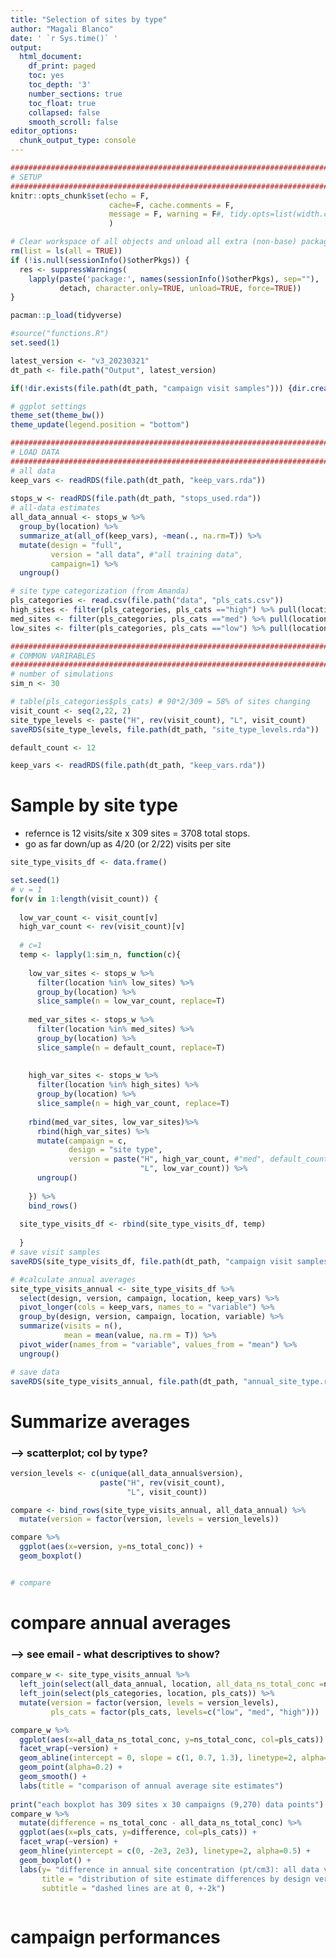 ```yaml
---
title: "Selection of sites by type"
author: "Magali Blanco"
date: ' `r Sys.time()` '
output:
  html_document:
    df_print: paged
    toc: yes
    toc_depth: '3'
    number_sections: true
    toc_float: true
    collapsed: false
    smooth_scroll: false
editor_options: 
  chunk_output_type: console
---
```



```r
##################################################################################################
# SETUP
##################################################################################################
knitr::opts_chunk$set(echo = F, 
                      cache=F, cache.comments = F, 
                      message = F, warning = F#, tidy.opts=list(width.cutoff=60), tidy=TRUE 
                      )  

# Clear workspace of all objects and unload all extra (non-base) packages
rm(list = ls(all = TRUE))
if (!is.null(sessionInfo()$otherPkgs)) {
  res <- suppressWarnings(
    lapply(paste('package:', names(sessionInfo()$otherPkgs), sep=""),
           detach, character.only=TRUE, unload=TRUE, force=TRUE))
}

pacman::p_load(tidyverse)    

#source("functions.R")
set.seed(1)

latest_version <- "v3_20230321" 
dt_path <- file.path("Output", latest_version)

if(!dir.exists(file.path(dt_path, "campaign visit samples"))) {dir.create(file.path(dt_path, "campaign visit samples"))}

# ggplot settings
theme_set(theme_bw())
theme_update(legend.position = "bottom")

##################################################################################################
# LOAD DATA
##################################################################################################
# all data 
keep_vars <- readRDS(file.path(dt_path, "keep_vars.rda"))
        
stops_w <- readRDS(file.path(dt_path, "stops_used.rda"))
# all-data estimates
all_data_annual <- stops_w %>%
  group_by(location) %>%
  summarize_at(all_of(keep_vars), ~mean(., na.rm=T)) %>%
  mutate(design = "full",
         version = "all data", #"all training data",
         campaign=1) %>%
  ungroup()

# site type categorization (from Amanda)
pls_categories <- read.csv(file.path("data", "pls_cats.csv")) 
high_sites <- filter(pls_categories, pls_cats =="high") %>% pull(location)
med_sites <- filter(pls_categories, pls_cats =="med") %>% pull(location)
low_sites <- filter(pls_categories, pls_cats =="low") %>% pull(location)

##################################################################################################
# COMMON VARIRABLES
##################################################################################################
# number of simulations
sim_n <- 30

# table(pls_categories$pls_cats) # 90*2/309 = 58% of sites changing 
visit_count <- seq(2,22, 2)
site_type_levels <- paste("H", rev(visit_count), "L", visit_count)
saveRDS(site_type_levels, file.path(dt_path, "site_type_levels.rda"))

default_count <- 12

keep_vars <- readRDS(file.path(dt_path, "keep_vars.rda"))

```

# Sample by site type

* refernce is 12 visits/site x 309 sites = 3708 total stops.  
* go as far down/up as 4/20 (or 2/22) visits per site

```r
site_type_visits_df <- data.frame()

set.seed(1)
# v = 1
for(v in 1:length(visit_count)) {
  
  low_var_count <- visit_count[v]
  high_var_count <- rev(visit_count)[v]
  
  # c=1
  temp <- lapply(1:sim_n, function(c){
    
    low_var_sites <- stops_w %>%
      filter(location %in% low_sites) %>% 
      group_by(location) %>%
      slice_sample(n = low_var_count, replace=T) 
    
    med_var_sites <- stops_w %>%
      filter(location %in% med_sites) %>% 
      group_by(location) %>%
      slice_sample(n = default_count, replace=T) 
      
    
    high_var_sites <- stops_w %>%
      filter(location %in% high_sites) %>% 
      group_by(location) %>%
      slice_sample(n = high_var_count, replace=T)
    
    rbind(med_var_sites, low_var_sites)%>%
      rbind(high_var_sites) %>%
      mutate(campaign = c,
             design = "site type",
             version = paste("H", high_var_count, #"med", default_count, 
                             "L", low_var_count)) %>%
      ungroup()
      
    }) %>%
    bind_rows()
  
  site_type_visits_df <- rbind(site_type_visits_df, temp)
  
  }
# save visit samples
saveRDS(site_type_visits_df, file.path(dt_path, "campaign visit samples", "site_type.rda") )

# #calculate annual averages
site_type_visits_annual <- site_type_visits_df %>%
  select(design, version, campaign, location, keep_vars) %>%  
  pivot_longer(cols = keep_vars, names_to = "variable") %>%
  group_by(design, version, campaign, location, variable) %>%
  summarize(visits = n(),
            mean = mean(value, na.rm = T)) %>%  
  pivot_wider(names_from = "variable", values_from = "mean") %>%
  ungroup()

# save data 
saveRDS(site_type_visits_annual, file.path(dt_path, "annual_site_type.rda") )

```

# Summarize averages 

### --> scatterplot; col by type?

```r
version_levels <- c(unique(all_data_annual$version), 
                    paste("H", rev(visit_count),
                          "L", visit_count))

compare <- bind_rows(site_type_visits_annual, all_data_annual) %>%
  mutate(version = factor(version, levels = version_levels)) 

compare %>%
  ggplot(aes(x=version, y=ns_total_conc)) + 
  geom_boxplot()


# compare


```


# compare annual averages 

### --> see email - what descriptives to show?

```r
compare_w <- site_type_visits_annual %>%
  left_join(select(all_data_annual, location, all_data_ns_total_conc =ns_total_conc)) %>% 
  left_join(select(pls_categories, location, pls_cats)) %>%
  mutate(version = factor(version, levels = version_levels),
         pls_cats = factor(pls_cats, levels=c("low", "med", "high"))) 

compare_w %>%  
  ggplot(aes(x=all_data_ns_total_conc, y=ns_total_conc, col=pls_cats)) + 
  facet_wrap(~version) + 
  geom_abline(intercept = 0, slope = c(1, 0.7, 1.3), linetype=2, alpha=0.5) +
  geom_point(alpha=0.2) + 
  geom_smooth() +
  labs(title = "comparison of annual average site estimates")
  
print("each boxplot has 309 sites x 30 campaigns (9,270) data points")
compare_w %>%
  mutate(difference = ns_total_conc - all_data_ns_total_conc) %>%
  ggplot(aes(x=pls_cats, y=difference, col=pls_cats)) + 
  facet_wrap(~version) + 
  geom_hline(yintercept = c(0, -2e3, 2e3), linetype=2, alpha=0.5) +
  geom_boxplot() + 
  labs(y= "difference in annual site concentration (pt/cm3): all data vs campaign",
       title = "distribution of site estimate differences by design version",
       subtitle = "dashed lines are at 0, +-2k")
  
```

 
# campaign performances 

```r
 
```


